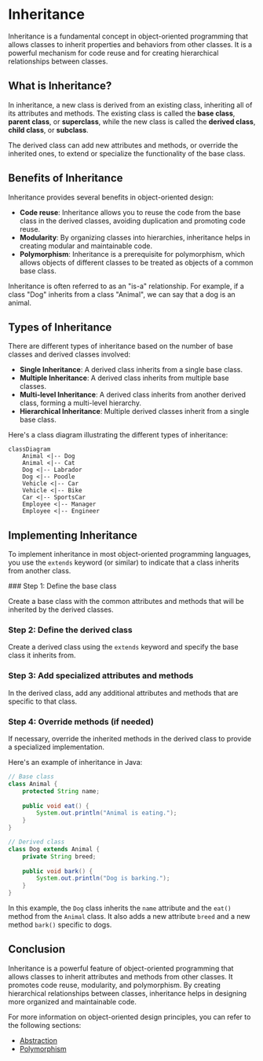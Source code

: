 
# Inheritance

Inheritance is a fundamental concept in object-oriented programming that allows classes to inherit properties and behaviors from other classes. It is a powerful mechanism for code reuse and for creating hierarchical relationships between classes.

## What is Inheritance?

In inheritance, a new class is derived from an existing class, inheriting all of its attributes and methods. The existing class is called the **base class**, **parent class**, or **superclass**, while the new class is called the **derived class**, **child class**, or **subclass**.

The derived class can add new attributes and methods, or override the inherited ones, to extend or specialize the functionality of the base class.

## Benefits of Inheritance

Inheritance provides several benefits in object-oriented design:

- **Code reuse**: Inheritance allows you to reuse the code from the base class in the derived classes, avoiding duplication and promoting code reuse.
- **Modularity**: By organizing classes into hierarchies, inheritance helps in creating modular and maintainable code.
- **Polymorphism**: Inheritance is a prerequisite for polymorphism, which allows objects of different classes to be treated as objects of a common base class.

<Callout type="info">
Inheritance is often referred to as an "is-a" relationship. For example, if a class "Dog" inherits from a class "Animal", we can say that a dog is an animal.
</Callout>

## Types of Inheritance

There are different types of inheritance based on the number of base classes and derived classes involved:

- **Single Inheritance**: A derived class inherits from a single base class.
- **Multiple Inheritance**: A derived class inherits from multiple base classes.
- **Multi-level Inheritance**: A derived class inherits from another derived class, forming a multi-level hierarchy.
- **Hierarchical Inheritance**: Multiple derived classes inherit from a single base class.

Here's a class diagram illustrating the different types of inheritance:

```mermaid
classDiagram
    Animal <|-- Dog
    Animal <|-- Cat
    Dog <|-- Labrador
    Dog <|-- Poodle
    Vehicle <|-- Car
    Vehicle <|-- Bike
    Car <|-- SportsCar
    Employee <|-- Manager
    Employee <|-- Engineer
```

## Implementing Inheritance

To implement inheritance in most object-oriented programming languages, you use the `extends` keyword (or similar) to indicate that a class inherits from another class.

<Steps>
### Step 1: Define the base class

Create a base class with the common attributes and methods that will be inherited by the derived classes.

### Step 2: Define the derived class

Create a derived class using the `extends` keyword and specify the base class it inherits from.

### Step 3: Add specialized attributes and methods

In the derived class, add any additional attributes and methods that are specific to that class.

### Step 4: Override methods (if needed)

If necessary, override the inherited methods in the derived class to provide a specialized implementation.
</Steps>

Here's an example of inheritance in Java:

```java
// Base class
class Animal {
    protected String name;
    
    public void eat() {
        System.out.println("Animal is eating.");
    }
}

// Derived class
class Dog extends Animal {
    private String breed;
    
    public void bark() {
        System.out.println("Dog is barking.");
    }
}
```

In this example, the `Dog` class inherits the `name` attribute and the `eat()` method from the `Animal` class. It also adds a new attribute `breed` and a new method `bark()` specific to dogs.

## Conclusion

Inheritance is a powerful feature of object-oriented programming that allows classes to inherit attributes and methods from other classes. It promotes code reuse, modularity, and polymorphism. By creating hierarchical relationships between classes, inheritance helps in designing more organized and maintainable code.

For more information on object-oriented design principles, you can refer to the following sections:
- [Abstraction](/virtual-memory-and-object-oriented-design/object-oriented-design/abstraction)
- [Polymorphism](/object-oriented-implementations-and-page-replacement/object-oriented-implementations/polymorphism)